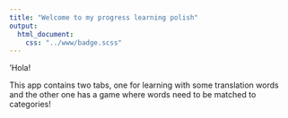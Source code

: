 ```yaml
---
title: "Welcome to my progress learning polish"
output:
  html_document:
    css: "../www/badge.scss"
---
```




<div class='badge'>
<div class='text'> ’Hola! </div>
</div>

This app contains two tabs, one for learning with some translation words and the other one has a game where words need to be matched to categories!
